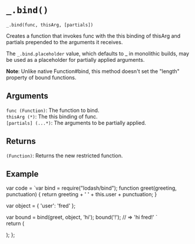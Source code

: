 # `_.bind()`

`_.bind(func, thisArg, [partials])`

Creates a function that invokes func with the this binding of thisArg and partials prepended to the arguments it receives.

The `_.bind.placeholder` value, which defaults to _ in monolithic builds, may be used as a placeholder for partially applied arguments.

**Note**: Unlike native Function#bind, this method doesn't set the "length" property of bound functions.

## Arguments
`func (Function)`: The function to bind.  
`thisArg (*)`: The this binding of func.  
`[partials] (...*)`: The arguments to be partially applied.

## Returns
`(Function)`: Returns the new restricted function.

## Example


var code =  `var bind = require("lodash/bind");
function greet(greeting, punctuation) {
  return greeting + ' ' + this.user + punctuation;
}
 
var object = { 'user': 'fred' };
 
var bound = bind(greet, object, 'hi');
bound('!');
// => 'hi fred!'
`   
  return (
    <div>
      <Embed source={code} />
    </div>
  );
};

<Demo/>






